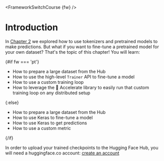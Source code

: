 <FrameworkSwitchCourse {fw} />

# Introduction

In [Chapter 2](/course/chapter2) we explored how to use tokenizers and pretrained models to make predictions. But what if you want to fine-tune a pretrained model for your own dataset? That's the topic of this chapter! You will learn:

{#if fw === 'pt'}
* How to prepare a large dataset from the Hub
* How to use the high-level `Trainer` API to fine-tune a model
* How to use a custom training loop
* How to leverage the 🤗 Accelerate library to easily run that custom training loop on any distributed setup

{:else}
* How to prepare a large dataset from the Hub
* How to use Keras to fine-tune a model
* How to use Keras to get predictions
* How to use a custom metric

{/if}

In order to upload your trained checkpoints to the Hugging Face Hub, you will need a huggingface.co account: [create an account](https://huggingface.co/join)